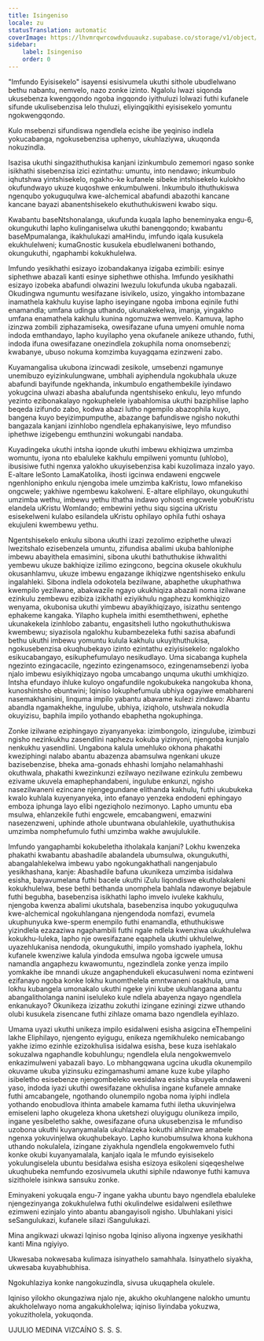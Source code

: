 ```yaml
---
title: Isingeniso
locale: zu
statusTranslation: automatic
coverImage: https://lhvmrqwrcowdvduuaukz.supabase.co/storage/v1/object/public/strapi-uploads/small_cover-educacion-fundamental.webp-2d51a7828a2b1309555be27f7e2a61a0.webp
sidebar:
    label: Isingeniso
    order: 0
---
```

"Imfundo Eyisisekelo" isayensi esisivumela ukuthi sithole ubudlelwano bethu nabantu, nemvelo, nazo zonke izinto. Ngalolu lwazi siqonda ukusebenza kwengqondo ngoba ingqondo iyithuluzi lolwazi futhi kufanele sifunde ukulisebenzisa lelo thuluzi, eliyingqikithi eyisisekelo yomuntu ngokwengqondo.

Kulo msebenzi sifundiswa ngendlela ecishe ibe yeqiniso indlela yokucabanga, ngokusebenzisa uphenyo, ukuhlaziywa, ukuqonda nokuzindla.

Isazisa ukuthi singazithuthukisa kanjani izinkumbulo zememori ngaso sonke isikhathi sisebenzisa izici ezintathu: umuntu, into nendawo; inkumbulo iqhutshwa yintshisekelo, ngakho-ke kufanele sibeke intshisekelo kulokho okufundwayo ukuze kuqoshwe enkumbulweni. Inkumbulo ithuthukiswa ngenqubo yokuguqulwa kwe-alchemical abafundi abazothi kancane kancane bayazi abanentshisekelo ekuthuthukisweni kwabo siqu.

Kwabantu baseNtshonalanga, ukufunda kuqala lapho beneminyaka engu-6, okungukuthi lapho kulinganiselwa ukuthi banengqondo; kwabantu baseMpumalanga, ikakhulukazi amaHindu, imfundo iqala kusukela ekukhulelweni; kumaGnostic kusukela ebudlelwaneni bothando, okungukuthi, ngaphambi kokukhulelwa.

Imfundo yesikhathi esizayo izobandakanya izigaba ezimbili: esinye siphethwe abazali kanti esinye siphethwe othisha. Imfundo yesikhathi esizayo izobeka abafundi olwazini lwezulu lokufunda ukuba ngabazali. Okudingwa ngumuntu wesifazane isivikelo, usizo, yingakho intombazane inamathela kakhulu kuyise lapho iseyingane ngoba imbona eqinile futhi enamandla; umfana udinga uthando, ukunakekelwa, imanja, yingakho umfana enamathela kakhulu kunina ngomuzwa wemvelo. Kamuva, lapho izinzwa zombili ziphazamiseka, owesifazane ufuna umyeni omuhle noma indoda emthandayo, lapho kuyilapho yena okufanele anikeze uthando, futhi, indoda ifuna owesifazane onezindlela zokuphila noma onomsebenzi; kwabanye, ubuso nokuma komzimba kuyagqama ezinzweni zabo.

Kuyamangalisa ukubona izincwadi zesikole, umsebenzi ngamunye unemibuzo eyizinkulungwane, umbhali ayiphendula ngokubhala ukuze abafundi bayifunde ngekhanda, inkumbulo engathembekile iyindawo yokugcina ulwazi abasha abalufunda ngentshiseko enkulu, leyo mfundo yezinto ezibonakalayo ngokuphelele iyabahlomisa ukuthi baziphilise lapho beqeda izifundo zabo, kodwa abazi lutho ngempilo abazophila kuyo, bangena kuyo beyizimpumputhe, abazange bafundiswe ngisho nokuthi bangazala kanjani izinhlobo ngendlela ephakanyisiwe, leyo mfundiso iphethwe izigebengu emthunzini wokungabi nandaba.

Kuyadingeka ukuthi intsha iqonde ukuthi imbewu ekhiqizwa umzimba womuntu, iyona nto ebaluleke kakhulu empilweni yomuntu (uhlobo), ibusisiwe futhi ngenxa yalokho ukuyisebenzisa kabi kuzolimaza inzalo yayo. E-altare leSonto LamaKatolika, ihosti igcinwa endaweni engcwele ngenhlonipho enkulu njengoba imele umzimba kaKristu, lowo mfanekiso ongcwele; yakhiwe ngembewu kakolweni. E-altare eliphilayo, okungukuthi umzimba wethu, imbewu yethu ithatha indawo yohosti engcwele yobuKristu elandela uKristu Womlando; embewini yethu siqu sigcina uKristu esisekelweni kulabo esilandela uKristu ophilayo ophila futhi oshaya ekujuleni kwembewu yethu.

Ngentshisekelo enkulu sibona ukuthi izazi zezolimo eziphethe ulwazi lwezitshalo ezisebenzela umuntu, zifundisa abalimi ukuba bahloniphe imbewu abayithela emasimini, sibona ukuthi bathuthukise ikhwalithi yembewu ukuze bakhiqize izilimo ezingcono, begcina okusele okukhulu okusanhlamvu, ukuze imbewu engazange ikhiqizwe ngentshiseko enkulu ingalahleki. Sibona indlela odokotela bezilwane, abaphethe ukuphathwa kwempilo yezilwane, abakwazile ngayo ukukhiqiza abazali noma izilwane ezinkulu zembewu ezibiza izikhathi eziyikhulu ngaphezu komkhiqizo wenyama, okubonisa ukuthi yimbewu abayikhiqizayo, isizathu sentengo ephakeme kangaka. Yilapho kuphela imithi esemthethweni, ephethe ukunakekela izinhlobo zabantu, engasitsheli lutho ngokuthuthukiswa kwembewu; siyazisola ngalokhu kubambezeleka futhi sazisa abafundi bethu ukuthi imbewu yomuntu kulula kakhulu ukuyithuthukisa, ngokusebenzisa okuqhubekayo izinto ezintathu eziyisisekelo: ngalokho esikucabangayo, esikuphefumulayo nesikudlayo. Uma sicabanga kuphela ngezinto ezingacacile, ngezinto ezingenamsoco, ezingenamsebenzi iyoba njalo imbewu esiyikhiqizayo ngoba umcabango unquma ukuthi umkhiqizo. Intsha efundayo ihluke kuloyo ongafundile ngokubukeka nangokuba khona, kunoshintsho ebuntwini; Iqiniso lokuphefumula ubhiya ogayiwe emabhareni nasemakhanisini, linquma impilo yabantu abavame kulezi zindawo: Abantu abandla ngamakhekhe, ingulube, ubhiya, iziqholo, utshwala nokudla okuyizisu, baphila impilo yothando ebaphetha ngokuphinga.

Zonke izilwane eziphingayo ziyanyanyeka: izimbongolo, izingulube, izimbuzi ngisho nezinkukhu zasendlini naphezu kokuba yizinyoni, njengoba kunjalo nenkukhu yasendlini. Ungabona kalula umehluko okhona phakathi kweziphingi nalabo abantu abazenza abamsulwa ngenkani ukuze bazisebenzise, ​​bheka ama-gonads ehhashi lomjaho nelamahhashi okuthwala, phakathi kwezinkunzi ezilwayo nezilwane ezinkulu zembewu ezivame ukuvela emaphephandabeni, ingulube enkunzi, ngisho nasezilwaneni ezincane njengegundane elithanda kakhulu, futhi ukubukeka kwalo kuhlala kuyenyanyeka, into efanayo yenzeka endodeni ephingayo emboza iphunga layo elibi ngeziqholo nezimonyo. Lapho umuntu eba msulwa, ehlanzekile futhi engcwele, emcabangweni, emazwini nasezenzweni, uphinde athole ubuntwana obulahlekile, uyathuthukisa umzimba nomphefumulo futhi umzimba wakhe awujulukile.

Imfundo yangaphambi kokubeletha itholakala kanjani? Lokhu kwenzeka phakathi kwabantu abashadile abalandela ubumsulwa, okungukuthi, abangalahlekelwa imbewu yabo ngokungakhathali nangenjabulo yesikhashana, kanje: Abashadile bafuna ukunikeza umzimba isidalwa esisha, bayavumelana futhi bacele ukuthi iZulu liqondiswe ekutholakaleni kokukhulelwa, bese bethi bethanda unomphela bahlala ndawonye bejabule futhi begubha, basebenzisa isikhathi lapho imvelo ivuleke kakhulu, njengoba kwenza abalimi ukutshala, basebenzisa inqubo yokuguqulwa kwe-alchemical ngokuhlangana njengendoda nomfazi, evumela ukuphunyuka kwe-sperm enempilo futhi enamandla, ethuthukiswe yizindlela ezazaziwa ngaphambili futhi ngale ndlela kwenziwa ukukhulelwa kokukhu-luleka, lapho nje owesifazane eqaphela ukuthi ukhulelwe, uyazehlukanisa nendoda, okungukuthi, impilo yomshado iyaphela, lokhu kufanele kwenziwe kalula yindoda emsulwa ngoba igcwele umusa namandla angaphezu kwawomuntu, ngezindlela zonke yenza impilo yomkakhe ibe mnandi ukuze angaphendukeli ekucasulweni noma ezintweni ezifanayo ngoba konke lokhu kunomthelela emntwaneni osakhula, uma lokhu kubangela umonakalo ukuthi ngeke yini kube ukuhlangana abantu abangalitholanga nanini iseluleko kule ndlela abayenza ngayo ngendlela enkanukayo? Okunikeza izizathu zokuthi izingane eziningi zizwe uthando olubi kusukela zisencane futhi zihlaze omama bazo ngendlela eyihlazo.

Umama uyazi ukuthi unikeza impilo esidalweni esisha asigcina eThempelini lakhe Eliphilayo, njengento eyigugu, enikeza ngemikhuleko nemicabango yakhe izimo ezinhle ezizokhulisa isidalwa esisha, bese kuza isehlakalo sokuzalwa ngaphandle kobuhlungu; ngendlela elula nengokwemvelo enkazimulweni yabazali bayo. Lo mbhangqwana ugcina ukudla okunempilo okuvame ukuba yizinsuku ezingamashumi amane kuze kube yilapho isibeletho esisebenze njengombeleko wesidalwa esisha sibuyela endaweni yaso, indoda iyazi ukuthi owesifazane okhulisa ingane kufanele amnake futhi amcabangele, ngothando olunempilo ngoba noma iyiphi indlela yothando enobudlova ithinta amabele kamama futhi iletha ukuvinjelwa emiseleni lapho okugeleza khona uketshezi oluyigugu olunikeza impilo, ingane yesibeletho sakhe, owesifazane ofuna ukusebenzisa le mfundiso uzobona ukuthi kuyanyamalala ukuhlazeka kokuthi ahlinzwe amabele ngenxa yokuvinjelwa okuqhubekayo. Lapho kunobumsulwa khona kukhona uthando nokulalela, izingane ziyakhula ngendlela engokwemvelo futhi konke okubi kuyanyamalala, kanjalo iqala le mfundo eyisisekelo yokulungiselela ubuntu besidalwa esisha esizoya esikoleni siqeqeshelwe ukuqhubeka nemfundo ezosivumela ukuthi siphile ndawonye futhi kamuva sizitholele isinkwa sansuku zonke.

Eminyakeni yokuqala engu-7 ingane yakha ubuntu bayo ngendlela ebaluleke njengezinyanga zokukhulelwa futhi okulindelwe esidalweni esilethwe ezimweni ezinjalo yinto abantu abangayisoli ngisho. Ubuhlakani yisici seSangulukazi, kufanele silazi iSangulukazi.

Mina angikwazi ukwazi Iqiniso ngoba Iqiniso aliyona ingxenye yesikhathi kanti Mina ngiyiyo.

Ukwesaba nokwesaba kulimaza isinyathelo samahhala. Isinyathelo siyakha, ukwesaba kuyabhubhisa.

Ngokuhlaziya konke nangokuzindla, sivusa ukuqaphela okulele.

Iqiniso yilokho okungaziwa njalo nje, akukho okuhlangene nalokho umuntu akukholelwayo noma angakukholelwa; iqiniso liyindaba yokuzwa, yokuzitholela, yokuqonda.

UJULIO MEDINA VIZCAÍNO
S. S. S.

